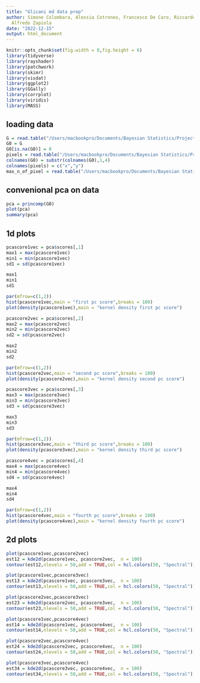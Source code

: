 ```yaml
---
title: "Glicani md data prep"
author: Simone Colombara, Alessia Cotroneo, Francesco De Caro, Riccardo Morandi, Chiara   Schembri,
  Alfredo Zapiola
date: "2022-12-15"
output: html_document
---
```

```r
knitr::opts_chunk$set(fig.width = 8,fig.height = 6)
library(tidyverse)
library(rayshader)
library(patchwork)
library(skimr)
library(visdat)
library(ggplot2)
library(GGally)
library(corrplot)
library(viridis)
library(MASS)
```

## loading data

```r
G = read.table("/Users/macbookpro/Documents/Bayesian Statistics/Project/Raw_data/Glicani/85 variabili/101_glicani-PreProcessed-IM-Step1-Step2-Step4-Step5-101.txt")
G0 = G
G0[is.na(G0)] = 0
pixels = read.table("/Users/macbookpro/Documents/Bayesian Statistics/Project/Raw_data/Glicani/85 variabili/101_glicani-PreProcessed-XYCoordinates-Step1-Step2-Step4-Step5-101.txt")
colnames(G0) = substr(colnames(G0),1,4)
colnames(pixels) = c("x","y")
max_n_of_pixel = read.table("/Users/macbookpro/Documents/Bayesian Statistics/Project/Raw_data/Glicani/85 variabili/101_glicani-PreProcessed-maxXY-Step1-Step2-Step4-Step5-101.txt")
```


## convenional pca on data

```r
pca = princomp(G0)
plot(pca)
summary(pca)
```
## 1d plots

```r
pcascore1vec = pca$scores[,1]
max1 = max(pcascore1vec)
min1 = min(pcascore1vec)
sd1 = sd(pcascore1vec)

max1
min1
sd1
```

```r
par(mfrow=c(1,2))
hist(pcascore1vec,main = "first pc score",breaks = 100)
plot(density(pcascore1vec),main = "kernel density first pc score")
```

```r
pcascore2vec = pca$scores[,2]
max2 = max(pcascore2vec)
min2 = min(pcascore2vec)
sd2 = sd(pcascore2vec)

max2
min2
sd2

```

```r
par(mfrow=c(1,2))
hist(pcascore2vec,main = "second pc score",breaks = 100)
plot(density(pcascore2vec),main = "kernel density second pc score")
```

```r
pcascore3vec = pca$scores[,3]
max3 = max(pcascore3vec)
min3 = min(pcascore3vec)
sd3 = sd(pcascore3vec)

max3
min3
sd3

```

```r
par(mfrow=c(1,2))
hist(pcascore3vec,main = "third pc score",breaks = 100)
plot(density(pcascore3vec),main = "kernel density third pc score")
```


```r
pcascore4vec = pca$scores[,4]
max4 = max(pcascore4vec)
min4 = min(pcascore4vec)
sd4 = sd(pcascore4vec)

max4
min4
sd4

```

```r
par(mfrow=c(1,2))
hist(pcascore4vec,main = "fourth pc score",breaks = 100)
plot(density(pcascore4vec),main = "kernel density fourth pc score")
```

## 2d plots

```r
plot(pcascore1vec,pcascore2vec)
est12 = kde2d(pcascore1vec, pcascore2vec,  n = 100)
contour(est12,nlevels = 50,add = TRUE,col = hcl.colors(50, "Spectral"))
```

```r
plot(pcascore1vec,pcascore3vec)
est13 = kde2d(pcascore1vec, pcascore3vec,  n = 100)
contour(est13,nlevels = 50,add = TRUE,col = hcl.colors(50, "Spectral"))
```


```r
plot(pcascore2vec,pcascore3vec)
est23 = kde2d(pcascore2vec, pcascore3vec,  n = 100)
contour(est23,nlevels = 50,add = TRUE,col = hcl.colors(50, "Spectral"))
```

```r
plot(pcascore1vec,pcascore4vec)
est14 = kde2d(pcascore1vec, pcascore4vec,  n = 100)
contour(est14,nlevels = 50,add = TRUE,col = hcl.colors(50, "Spectral"))
```

```r
plot(pcascore2vec,pcascore4vec)
est24 = kde2d(pcascore2vec, pcascore4vec,  n = 100)
contour(est24,nlevels = 50,add = TRUE,col = hcl.colors(50, "Spectral"))
```


```r
plot(pcascore3vec,pcascore4vec)
est34 = kde2d(pcascore3vec, pcascore4vec,  n = 100)
contour(est34,nlevels = 50,add = TRUE,col = hcl.colors(50, "Spectral"))
```

